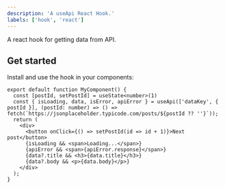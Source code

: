 ```yaml
---
description: 'A useApi React Hook.'
labels: ['hook', 'react']
---
```


A react hook for getting data from API.

## Get started

Install and use the hook in your components:

```tsx
export default function MyComponent() {
  const [postId, setPostId] = useState<number>(1)
  const { isLoading, data, isError, apiError } = useApi(['dataKey', { postId }], (postId: number) => () => fetch(`https://jsonplaceholder.typicode.com/posts/${postId ?? ''}`));
  return (
    <div>
      <button onClick={() => setPostId(id => id + 1)}>Next post</button>
      {isLoading && <span>Loading...</span>}
      {apiError && <span>{apiError.response}</span>}
      {data?.title && <h3>{data.title}</h3>}
      {data?.body && <p>{data.body}</p>}
    </div>
  );
}
```
